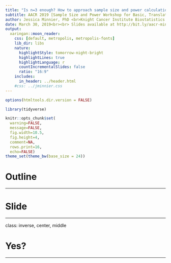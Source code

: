 ```yaml
---
title: "Is n=3 enough? How to approach sample size and power calculations"
subtitle: AACR 2019 [Sample Size and Power Workshop for Basic, Translational, and Clinical Studies](https://www.abstractsonline.com/pp8/#!/6812/session/153)<div style='float:left'><hr color='#EB811B' size=1px width=720px></div><br>
author: Jessica Minnier, PhD <br>Knight Cancer Institute Biostatistics Shared Resource <br> OHSU-PSU School of Public Health<br>Oregon Health & Science University <br> <i class="fa fa-twitter fa-fw"></i> @datapointier
date: March 30, 2019<br><br> Slides available at http://bit.ly/aacr-minnier
output: 
  xaringan::moon_reader:
    css: [default, metropolis, metropolis-fonts]
    lib_dir: libs
    nature:
      highlightStyle: tomorrow-night-bright
      highlightLines: true
      highlightLanguage: r
      countIncrementalSlides: false
      ratio: "16:9"
    includes:
      in_header: ../header.html      
    #css: ../jminnier.css
---
```


```r
options(htmltools.dir.version = FALSE)

library(tidyverse)

knitr::opts_chunk$set(
  warning=FALSE, 
  message=FALSE, 
  fig.width=10.5, 
  fig.height=4, 
  comment=NA, 
  rows.print=16,
  echo=FALSE)
theme_set(theme_bw(base_size = 24))
```

# Outline

---

# Slide

---

class: inverse, center, middle


# Yes?

---